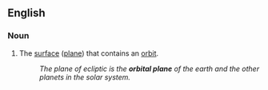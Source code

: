 ==English==

===Noun===
{{en-noun}}

# {{lb|en|astronomy}} The [[surface]] ([[plane]]) that contains an [[orbit]].
#: ''The plane of ecliptic is the '''orbital plane''' of the earth and the other planets in the solar system.''